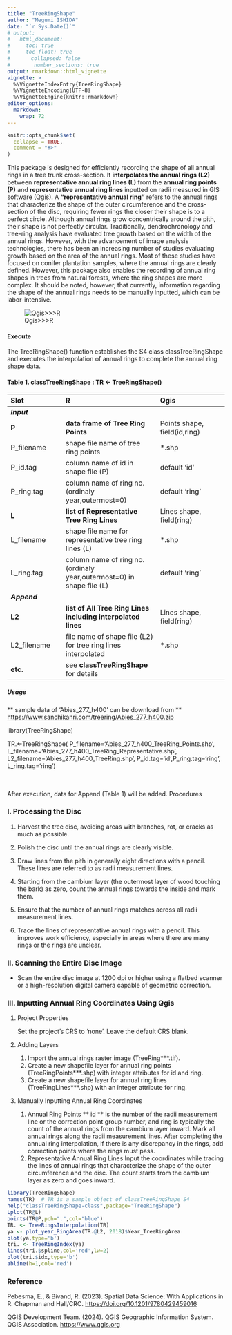 ---
title: "TreeRingShape"
author: "Megumi ISHIDA"
date: "`r Sys.Date()`"
# output: 
#   html_document:
#     toc: true
#     toc_float: true
#     　collapsed: false
#     　 number_sections: true
output: rmarkdown::html_vignette
vignette: >
  %\VignetteIndexEntry{TreeRingShape}
  %\VignetteEncoding{UTF-8}
  %\VignetteEngine{knitr::rmarkdown}
editor_options: 
  markdown: 
    wrap: 72
---

```{r, include = FALSE}
knitr::opts_chunk$set(
  collapse = TRUE,
  comment = "#>"
)
```

This package is designed for efficiently recording the shape of all
annual rings in a tree trunk cross-section. It **interpolates the annual
rings (L2)** between **representative annual ring lines (L)** from the
**annual ring points (P)** and **representative annual ring lines**
inputted on radii measured in GIS software (Qgis). A **"representative
annual ring"** refers to the annual rings that characterize the shape of
the outer circumference and the cross-section of the disc, requiring
fewer rings the closer their shape is to a perfect circle. Although
annual rings grow concentrically around the pith, their shape is not
perfectly circular. Traditionally, dendrochronology and tree-ring
analysis have evaluated tree growth based on the width of the annual
rings. However, with the advancement of image analysis technologies,
there has been an increasing number of studies evaluating growth based
on the area of the annual rings. Most of these studies have focused on
conifer plantation samples, where the annual rings are clearly defined.
However, this package also enables the recording of annual ring shapes
in trees from natural forests, where the ring shapes are more complex.
It should be noted, however, that currently, information regarding the
shape of the annual rings needs to be manually inputted, which can be
labor-intensive.

![Qgis\>\>\>R](Qgis2R.jpg)

#### Execute

The TreeRingShape() function establishes the S4 class classTreeRingShape
and executes the interpolation of annual rings to complete the annual
ring shape data.

#### Table 1. classTreeRingShape : TR \<- TreeRingShape()

| Slot         | R                                                                    | Qgis                         |
|:-----------------|:------------------------------|:----------------------|
| ***Input***  |                                                                      |                              |
| **P**        | **data frame of Tree Ring Points**                                   | Points shape, field(id,ring) |
| P_filename   | shape file name of tree ring points                                  | \*.shp                       |
| P_id.tag     | column name of id in shape file (P)                                  | default 'id'                 |
| P_ring.tag   | column name of ring no.(ordinaly year,outermost=0)                   | default 'ring'               |
| **L**        | **list of Representative Tree Ring Lines**                           | Lines shape, field(ring)     |
| L_filename   | shape file name for representative tree ring lines (L)               | \*.shp                       |
| L_ring.tag   | column name of ring no.(ordinaly year,outermost=0) in shape file (L) | default 'ring'               |
| ***Append*** |                                                                      |                              |
| **L2**       | **list of All Tree Ring Lines including interpolated lines**         | Lines shape, field(ring)     |
| L2_filename  | file name of shape file (L2) for tree ring lines interpolated        | \*.shp                       |
| **etc.**     | see **classTreeRingShape** for details                               |                              |

##### Usage

\*\* sample data of 'Abies_277_h400' can be download from \*\*
<https://www.sanchikanri.com/treering/Abies_277_h400.zip>

library(TreeRingShape)

TR.\<-TreeRingShape( P_filename='Abies_277_h400_TreeRing_Points.shp',
L_filename='Abies_277_h400_TreeRing_Representative.shp',
L2_filename='Abies_277_h400_TreeRing.shp',
P_id.tag='id',P_ring.tag='ring', L_ring.tag='ring')

<br><br> After execution, data for Append (Table 1) will be added.
Procedures

### I. Processing the Disc

1.  Harvest the tree disc, avoiding areas with branches, rot, or cracks
    as much as possible.

2.  Polish the disc until the annual rings are clearly visible.

3.  Draw lines from the pith in generally eight directions with a
    pencil. These lines are referred to as radii measurement lines.

4.  Starting from the cambium layer (the outermost layer of wood
    touching the bark) as zero, count the annual rings towards the
    inside and mark them.

5.  Ensure that the number of annual rings matches across all radii
    measurement lines.

6.  Trace the lines of representative annual rings with a pencil. This
    improves work efficiency, especially in areas where there are many
    rings or the rings are unclear.

### II. Scanning the Entire Disc Image

-   Scan the entire disc image at 1200 dpi or higher using a flatbed
    scanner or a high-resolution digital camera capable of geometric
    correction.

### III. Inputting Annual Ring Coordinates Using Qgis

1.  Project Properties

    Set the project's CRS to 'none'. Leave the default CRS blank.

2.  Adding Layers

    1.  Import the annual rings raster image (TreeRing\*\*\*.tif).
    2.  Create a new shapefile layer for annual ring points
        (TreeRingPoints\*\*\*.shp) with integer attributes for id and
        ring.
    3.  Create a new shapefile layer for annual ring lines
        (TreeRingLines\*\*\*.shp) with an integer attribute for ring.

3.  Manually Inputting Annual Ring Coordinates

    1.  Annual Ring Points \*\* id \*\* is the number of the radii
        measurement line or the correction point group number, and ring
        is typically the count of the annual rings from the cambium
        layer inward. Mark all annual rings along the radii measurement
        lines. After completing the annual ring interpolation, if there
        is any discrepancy in the rings, add correction points where the
        rings must pass.
    2.  Representative Annual Ring Lines Input the coordinates while
        tracing the lines of annual rings that characterize the shape of
        the outer circumference and the disc. The count starts from the
        cambium layer as zero and goes inward.

```{r setup}
library(TreeRingShape)
names(TR)  # TR is a sample object of classTreeRingShape S4
help("classTreeRingShape-class",package="TreeRingShape")
Lplot(TR@L)
points(TR@P,pch=".",col="blue")
TR. <- TreeRingsInterpolation(TR)
ya <- plot_year_RingArea(TR.@L2, 2018)$Year_TreeRingArea
plot(ya,type='b')
tri. <- TreeRingIndex(ya)
lines(tri.$spline,col='red',lw=2)
plot(tri.$idx,type='b')
abline(h=1,col='red')
```

### Reference

Pebesma, E., & Bivand, R. (2023). Spatial Data Science: With
Applications in R. Chapman and Hall/CRC.
<https://doi.org/10.1201/9780429459016>

QGIS Development Team. (2024). QGIS Geographic Information System. QGIS
Association. <https://www.qgis.org>

